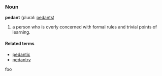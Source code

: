 ===Noun===
'''pedant''' (plural: [[pedants]])

#a person who is overly concerned with formal rules and trivial points of learning.

====Related terms====
*[[pedantic]]
*[[pedantry]]
foo